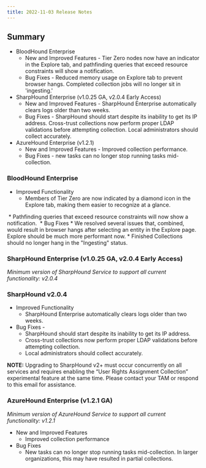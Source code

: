 ```yaml
---
title: 2022-11-03 Release Notes
---
```


## Summary

* BloodHound Enterprise
    * New and Improved Features - Tier Zero nodes now have an indicator in the Explore tab, and pathfinding queries that exceed resource constraints will show a notification.
    * Bug Fixes - Reduced memory usage on Explore tab to prevent browser hangs. Completed collection jobs will no longer sit in 'ingesting.'
* SharpHound Enterprise (v1.0.25 GA, v2.0.4 Early Access)
    * New and Improved Features - SharpHound Enterprise automatically clears logs older than two weeks.
    * Bug Fixes - SharpHound should start despite its inability to get its IP address. Cross-trust collections now perform proper LDAP validations before attempting collection. Local administrators should collect accurately.
* AzureHound Enterprise (v1.2.1)
    * New and Improved Features - Improved collection performance.
    * Bug Fixes - new tasks can no longer stop running tasks mid-collection.

### BloodHound Enterprise

* Improved Functionality
    * Members of Tier Zero are now indicated by a diamond icon in the Explore tab, making them easier to recognize at a glance.
<Frame>
  <img src="/hc/images/image-36.png" alt=""/>
</Frame>
    * Pathfinding queries that exceed resource constraints will now show a notification.
<Frame>
  <img src="/hc/images/image-37.png" alt=""/>
</Frame>
* Bug Fixes
    * We resolved several issues that, combined, would result in browser hangs after selecting an entity in the Explore page. Explore should be much more performant now.
    * Finished Collections should no longer hang in the "Ingesting" status.

### SharpHound Enterprise (v1.0.25 GA, v2.0.4 Early Access)

_Minimum version of SharpHound Service to support all current functionality: v2.0.4_

### SharpHound v2.0.4

* Improved Functionality
    * SharpHound Enterprise automatically clears logs older than two weeks.
* Bug Fixes -
    * SharpHound should start despite its inability to get its IP address.
    * Cross-trust collections now perform proper LDAP validations before attempting collection.
    * Local administrators should collect accurately.

**NOTE:** Upgrading to SharpHound v2+ must occur concurrently on all services and requires enabling the “User Rights Assignment Collection” experimental feature at the same time. Please contact your TAM or respond to this email for assistance.

### AzureHound Enterprise (v1.2.1 GA)

_Minimum version of AzureHound Service to support all current functionality: v1.2.1_

* New and Improved Features
    * Improved collection performance
* Bug Fixes
    * New tasks can no longer stop running tasks mid-collection. In larger organizations, this may have resulted in partial collections.


